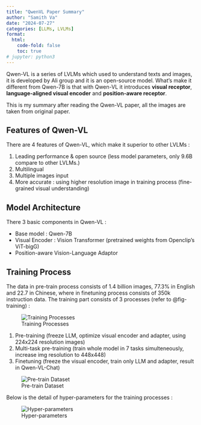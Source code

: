 ```yaml
---
title: "QwenVL Paper Summary"
author: "Samith Va"
date: "2024-07-27"
categories: [LLMs, LVLMs]
format:
  html:
    code-fold: false
    toc: true
# jupyter: python3
---
```


Qwen-VL is a series of LVLMs which used to understand texts and images, it is developed by Ali group and it is an open-source model.   What’s make it different from Qwen-7B is that with Qwen-VL it introduces **visual receptor**, **language-aligned visual encoder** and **position-aware receptor**. 

This is my summary after reading the Qwen-VL paper, all the images are taken from original paper.

## Features of Qwen-VL

There are 4 features of Qwen-VL, which make it superior to other LVLMs : 

1. Leading performance & open source (less model parameters, only 9.6B compare to other LVLMs.)
2. Multilingual 
3. Multiple images input
4. More accurate : using higher resolution image in training process (fine-grained visual understanding)

## Model Architecture

There 3 basic components in Qwen-VL : 

- Base model : Qwen-7B
- Visual Encoder : Vision Transformer (pretrained weights from Openclip’s ViT-bigG)
- Position-aware Vision-Language Adaptor

## Training Process

The data in pre-train process consists of 1.4 billion images, 77.3% in English and 22.7 in Chinese, where in finetuning process consists of 350k instruction data. The training part consists of 3 processes (refer to @fig-training) :

![Training Processes](training_process.png){#fig-training}

1. Pre-training (freeze LLM, optimize visual encoder and adapter, using 224x224 resolution images)
2. Multi-task pre-training (train whole model in 7 tasks simulteneously, increase img resolution to 448x448)
3. Finetuning (freeze the visual encoder, train only LLM and adapter, result in Qwen-VL-Chat)

![Pre-train Dataset](pretrain_data.png){#fig-pretrain-data}

Below is the detail of hyper-parameters for the training processes : 

![Hyper-parameters](hyper-params.png){#fig-hyperparams}

